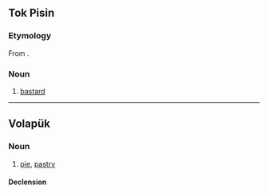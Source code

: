 {{also|Bastet}}
==Tok Pisin==

===Etymology===
From {{inh|tpi|en|bastard}}.

===Noun===
{{head|tpi|noun}}

# [[bastard]]

----

==Volapük==

===Noun===
{{vo-noun}}

# [[pie]], [[pastry]]

====Declension====
{{vo-decl-noun}}